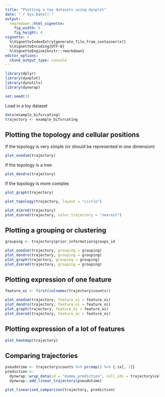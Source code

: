 ```yaml
---
title: "Plotting a toy datasets using dynplot"
date: "`r Sys.Date()`"
output: 
  rmarkdown::html_vignette:
    fig_width: 5
    fig_height: 4 
vignette: >
  %\VignetteIndexEntry{generate_file_from_container(x)}
  %\VignetteEncoding{UTF-8}
  %\VignetteEngine{knitr::rmarkdown}
editor_options: 
  chunk_output_type: console
---
```


```r
library(dplyr)
library(dynplot)
library(dynutils)
library(dynwrap)

set.seed(3)
```

Load in a toy dataset
```r
data(example_bifurcating)
trajectory <- example_bifurcating
```

## Plotting the topology and cellular positions

If the topology is very simple (or should be represented in one dimension)
```r
plot_onedim(trajectory)
```

If the topology is a tree
```r
plot_dendro(trajectory)
```

If the topology is more complex
```r
plot_graph(trajectory)
```

```r
plot_topology(trajectory, layout = "circle")
```

```r
plot_dimred(trajectory)
plot_dimred(trajectory, color_trajectory = "nearest")
```

## Plotting a grouping or clustering
```r
grouping <- trajectory$prior_information$groups_id
```

```r
plot_onedim(trajectory, grouping = grouping)
plot_dendro(trajectory, grouping = grouping)
plot_graph(trajectory, grouping = grouping)
plot_dimred(trajectory, grouping = grouping)
```

## Plotting expression of one feature
```r
feature_oi <- first(colnames(trajectory$counts))
```

```r
plot_onedim(trajectory, feature_oi = feature_oi)
plot_dendro(trajectory, feature_oi = feature_oi)
plot_graph(trajectory, feature_oi = feature_oi)
plot_dimred(trajectory, feature_oi = feature_oi)
```

## Plotting expression of a lot of features

```r
plot_heatmap(trajectory)
```

## Comparing trajectories
```r
pseudotime <- trajectory$counts %>% prcomp() %>% {.$x[, 1]}
prediction <- 
  dynwrap::wrap_data(id = "dummy_prediction", cell_ids = trajectory$cell_ids) %>%
  dynwrap::add_linear_trajectory(pseudotime)

plot_linearised_comparison(trajectory, prediction)
```

